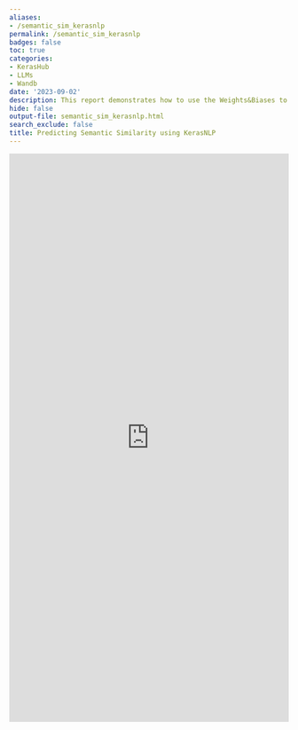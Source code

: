 ```yaml
---
aliases:
- /semantic_sim_kerasnlp
permalink: /semantic_sim_kerasnlp
badges: false
toc: true
categories:
- KerasHub
- LLMs
- Wandb
date: '2023-09-02'
description: This report demonstrates how to use the Weights&Biases to speedup experiments with Keras
hide: false
output-file: semantic_sim_kerasnlp.html
search_exclude: false
title: Predicting Semantic Similarity using KerasNLP
---
```




<iframe src="https://wandb.ai/kanpuriyanawab/keras-nlp-x-wandb/reports/Supercharge-KerasNLP-Models-with-Wandb--Vmlldzo1Mjk1NjI2" style="border:none;height:1024px;width:100%">
